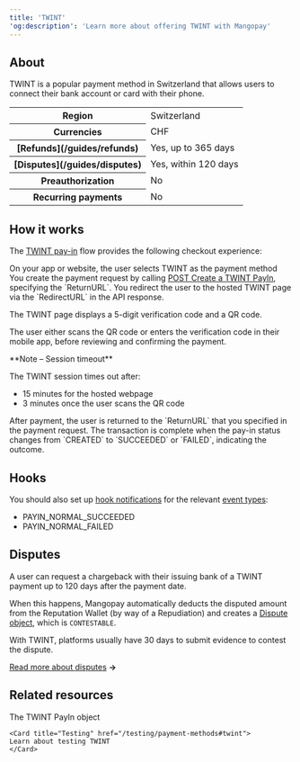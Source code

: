 ```yaml
---
title: 'TWINT'  
'og:description': 'Learn more about offering TWINT with Mangopay'  
---
```


## About

TWINT is a popular payment method in Switzerland that allows users to connect their bank account or card with their phone.

<table>
    <tbody>
        <tr>
            <th class="header">Region</th>
            <td class="table-content">
                Switzerland
            </td>
            </tr>
        <tr>
            <th class="header">Currencies</th>
            <td class="table-content">
                CHF
            </td>
            </tr>
        <tr>
            <th class="header">[Refunds](/guides/refunds)</th>
            <td class="table-content">
                Yes, up to 365 days
            </td>
            </tr>
        <tr>
            <th class="header">[Disputes](/guides/disputes)</th>
            <td class="table-content">
                Yes, within 120 days 
            </td>
            </tr>
        <tr>
            <th class="header">Preauthorization</th>
            <td class="table-content">
                No
            </td>
            </tr>
        <tr>
            <th class="header">Recurring&nbsp;payments</th>
            <td class="table-content">
                No
            </td>
            </tr>
    </tbody>
</table>

## How it works
The <a href="/api-reference/twint/twint-payin-object">TWINT pay-in</a> flow provides the following checkout experience: 

<Steps>
<Step title="User chooses payment method">
On your app or website, the user selects TWINT as the payment method
</Step>
<Step title="Payment initiation">
You create the payment request by calling <a href="/api-reference/twint/create-twint-payin">POST Create a TWINT PayIn</a>, specifying the `ReturnURL`.
</Step>
<Step title="Redirection">
You redirect the user to the hosted TWINT page via the `RedirectURL` in the API response.

The TWINT page displays a 5-digit verification code and a QR code. 

The user either scans the QR code or enters the verification code in their mobile app, before reviewing and confirming the payment. 

<Note>  
**Note – Session timeout** 
  
The TWINT session times out after:
- 15 minutes for the hosted webpage
- 3 minutes once the user scans the QR code
</Note>
</Step>
<Step title="Return">
After payment, the user is returned to the `ReturnURL` that you specified in the payment request.

</Step>
<Step title="Outcome">
The transaction is complete when the pay-in status changes from `CREATED` to `SUCCEEDED` or `FAILED`, indicating the outcome. 
</Step>
</Steps>

## Hooks

You should also set up <a href="/webhooks">hook notifications</a> for the relevant <a href="/webhooks/event-types">event types</a>:

- PAYIN_NORMAL_SUCCEEDED  
- PAYIN_NORMAL_FAILED  

## Disputes
A user can request a chargeback with their issuing bank of a TWINT payment up to 120 days after the payment date.

When this happens, Mangopay automatically deducts the disputed amount from the Reputation Wallet (by way of a Repudiation) and creates a <a href="/api-reference/disputes/dispute-object">Dispute object</a>, which is `CONTESTABLE`. 

With TWINT, platforms usually have 30 days to submit evidence to contest the dispute.

<a href="/guides/disputes">Read more about disputes</a> **&rarr;**

## Related resources  

<CardGroup col={2}> 
    <Card title="Endpoint" href="/api-reference/twint/twint-payin-object">
    The TWINT PayIn object
    </Card>  

    <Card title="Testing" href="/testing/payment-methods#twint">
    Learn about testing TWINT
    </Card>
</CardGroup>